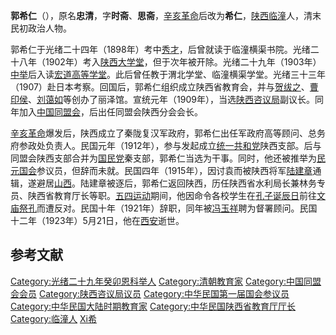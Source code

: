{{Infobox Officeholder
|姓名= 郭希仁
|圖像=File:郭希仁.jpg
|圖像大小=200px
|圖像說明=  
|字    = 字 
|號    = 
|別名    = 
|出生日期 = 
|出生地點 = 
|逝世日期 = 
|逝世地點 = 
|死因    = 
|墓地    = 
|籍貫    = 
|政黨    = 
|parents  = 
|配偶   =
|伴侶    = 
|relatives  =  
|children  =  
|著作    = 
|past    = 
}}
'''郭希仁'''（{{bd|1882年|1月7日|1923年|5月21日}}），原名'''忠清'''，字'''时斋'''、'''思斋'''，[[辛亥革命|辛亥革命]]后改为'''希仁'''，[[陕西|陕西]][[临潼|临潼]]人，清末民初政治人物。

郭希仁于光绪二十四年（1898年）考中[[秀才|秀才]]，后曾就读于临潼横渠书院。光绪二十八年（1902年）考入[[陕西大学堂|陕西大学堂]]，但于次年被开除。光绪二十九年（1903年）[[中举|中举]]后入读[[宏道高等学堂|宏道高等学堂]]。此后曾任教于渭北学堂、临潼横渠学堂。光绪三十三年（1907）赴日本考察。回国后，郭希仁组织成立陕西省教育会，并与[[贺绂之|贺绂之]]、[[曹印侯|曹印侯]]、[[刘蔼如|刘蔼如]]等创办了丽泽馆。宣统元年（1909年），当选[[陕西咨议局|陕西咨议局]]副议长。同年加入[[中国同盟会|中国同盟会]]，后出任同盟会陕西分会会长。{{r|xian}}{{r|liu}}

[[辛亥革命|辛亥革命]]爆发后，陕西成立了秦陇复汉军政府，郭希仁出任军政府高等顾问、总务府参政处负责人。民国元年（1912年），参与发起成立[[统一共和党|统一共和党]]陕西支部。后与同盟会陕西支部合并为[[国民党|国民党]]秦支部，郭希仁当选为干事。同时，他还被推举为[[民元国会|民元国会]]参议员，但辞而未就。民国四年（1915年），因讨袁而被陕西将军[[陆建章|陆建章]]通辑，遂避居[[山西|山西]]。陆建章被逐后，郭希仁返回陕西，历任陕西省水利局长兼林务专员、陕西省教育厅长等职。[[五四运动|五四运动]]期间，他因命令各校学生在[[孔子诞辰日|孔子诞辰日]]前往[[孔庙|文庙]][[祭孔|祭孔]]而遭反对。民国十年（1921年）辞职，同年被[[冯玉祥|冯玉祥]]聘为督署顾问。民国十二年（1923年）5月21日，他在[[西安|西安]]逝世。{{r|xian}}{{r|liu}}

== 参考文献 ==
{{reflist|refs=
<ref name=xian>{{cite book|title=《西安市志 第七卷 社会 人物》|editor=西安市地方志编纂委员会|year=2006|publisher=西安出版社}}</ref>
<ref name=liu>{{cite book|title= 《中国国民党百年人物全书 （下册）》|author=刘国铭|publisher=团结出版社|year=2005}}</ref>
}}

{{DEFAULTSORT:Guo郭}}
[[Category:光绪二十九年癸卯恩科举人|Category:光绪二十九年癸卯恩科举人]]
[[Category:清朝教育家|Category:清朝教育家]]
[[Category:中国同盟会会员|Category:中国同盟会会员]]
[[Category:陕西咨议局议员|Category:陕西咨议局议员]]
[[Category:中华民国第一届国会参议员|Category:中华民国第一届国会参议员]]
[[Category:中华民国大陆时期教育家|Category:中华民国大陆时期教育家]]
[[Category:中华民国陕西省教育厅厅长|Category:中华民国陕西省教育厅厅长]]
[[Category:临潼人|Category:临潼人]]
[[Category:郭姓|Xi希]]